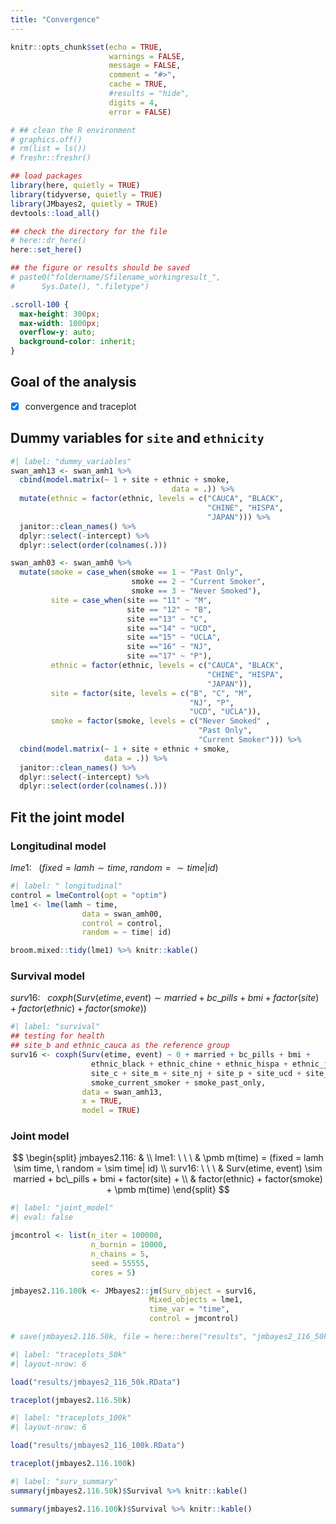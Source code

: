 ```yaml
---
title: "Convergence"
---
```


```r
knitr::opts_chunk$set(echo = TRUE,
                      warnings = FALSE,
                      message = FALSE,
                      comment = "#>",
                      cache = TRUE,
                      #results = "hide",
                      digits = 4,
                      error = FALSE)

# ## clean the R environment
# graphics.off()
# rm(list = ls())
# freshr::freshr()

## load packages
library(here, quietly = TRUE)
library(tidyverse, quietly = TRUE)
library(JMbayes2, quietly = TRUE)
devtools::load_all()

## check the directory for the file
# here::dr_here()
here::set_here()

## the figure or results should be saved 
# paste0("foldername/Sfilename_workingresult_", 
#      Sys.Date(), ".filetype")
```

```css
.scroll-100 {
  max-height: 300px;
  max-width: 1000px;
  overflow-y: auto;
  background-color: inherit;
}
```

## Goal of the analysis

-   [x] convergence and traceplot

## Dummy variables for `site` and `ethnicity`

```r
#| label: "dummy_variables"
swan_amh13 <- swan_amh1 %>%
  cbind(model.matrix(~ 1 + site + ethnic + smoke, 
                                    data = .)) %>%
  mutate(ethnic = factor(ethnic, levels = c("CAUCA", "BLACK", 
                                            "CHINE", "HISPA", 
                                            "JAPAN"))) %>%
  janitor::clean_names() %>% 
  dplyr::select(-intercept) %>%
  dplyr::select(order(colnames(.)))

swan_amh03 <- swan_amh0 %>%
  mutate(smoke = case_when(smoke == 1 ~ "Past Only",
                           smoke == 2 ~ "Current Smoker",
                           smoke == 3 ~ "Never Smoked"),
         site = case_when(site == "11" ~ "M",
                          site == "12" ~ "B",
                          site =="13" ~ "C",
                          site =="14" ~ "UCD",
                          site =="15" ~ "UCLA",
                          site =="16" ~ "NJ",
                          site =="17" ~ "P"),
         ethnic = factor(ethnic, levels = c("CAUCA", "BLACK", 
                                            "CHINE", "HISPA", 
                                            "JAPAN")),
         site = factor(site, levels = c("B", "C", "M", 
                                        "NJ", "P", 
                                        "UCD", "UCLA")),
         smoke = factor(smoke, levels = c("Never Smoked" , 
                                          "Past Only", 
                                          "Current Smoker"))) %>%
  cbind(model.matrix(~ 1 + site + ethnic + smoke, 
                     data = .)) %>%
  janitor::clean_names() %>% 
  dplyr::select(-intercept) %>%
  dplyr::select(order(colnames(.)))


```

## Fit the joint model

### Longitudinal model

$lme1: \ \ \  (fixed = lamh \sim time, \ random = \sim time| id)$

```r
#| label: " longitudinal"
control = lmeControl(opt = "optim")
lme1 <- lme(lamh ~ time,
                data = swan_amh00,
                control = control,
                random = ~ time| id)

broom.mixed::tidy(lme1) %>% knitr::kable()

```


### Survival model

$surv16: \ \ \  coxph(Surv(etime, event) \sim married + bc\_pills + bmi + factor(site) + factor(ethnic) + factor(smoke))$

```r
#| label: "survival"
## testing for health
## site_b and ethnic_cauca as the reference group 
surv16 <- coxph(Surv(etime, event) ~ 0 + married + bc_pills + bmi +
                  ethnic_black + ethnic_chine + ethnic_hispa + ethnic_japan + 
                  site_c + site_m + site_nj + site_p + site_ucd + site_ucla + 
                  smoke_current_smoker + smoke_past_only,
                data = swan_amh13, 
                x = TRUE,
                model = TRUE)

```


### Joint model

$$
\begin{split}
  jmbayes2.116: & \\ 
  lme1: \ \ \  & \pmb m(time) = (fixed = lamh \sim time, \ random = \sim time| id) \\
  surv16: \ \ \ & Surv(etime, event) \sim married + bc\_pills + bmi + factor(site) + \\
  & factor(ethnic) + factor(smoke) + \pmb m(time)
\end{split}
$$

```r
#| label: "joint_model"
#| eval: false

jmcontrol <- list(n_iter = 100000, 
                  n_burnin = 10000, 
                  n_chains = 5,
                  seed = 55555,
                  cores = 5)

jmbayes2.116.100k <- JMbayes2::jm(Surv_object = surv16,
                               Mixed_objects = lme1, 
                               time_var = "time",
                               control = jmcontrol) 

# save(jmbayes2.116.50k, file = here::here("results", "jmbayes2_116_50k.RData"))
```




```r
#| label: "traceplots_50k"
#| layout-nrow: 6

load("results/jmbayes2_116_50k.RData")

traceplot(jmbayes2.116.50k)
```


```r
#| label: "traceplots_100k"
#| layout-nrow: 6

load("results/jmbayes2_116_100k.RData")

traceplot(jmbayes2.116.100k)
```


```r
#| label: "surv_summary"
summary(jmbayes2.116.50k)$Survival %>% knitr::kable()

summary(jmbayes2.116.100k)$Survival %>% knitr::kable()
```
